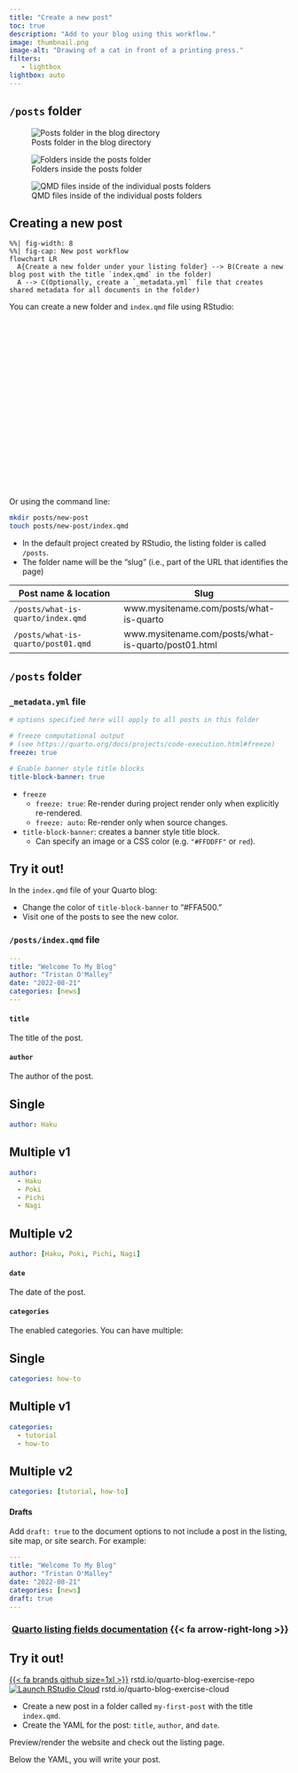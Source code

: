 ```yaml
---
title: "Create a new post"
toc: true
description: "Add to your blog using this workflow."
image: thumbnail.png
image-alt: "Drawing of a cat in front of a printing press."
filters:
   - lightbox      
lightbox: auto
---
```


## `/posts` folder

::: column-body-outset
::: {layout-ncol=3}

![Posts folder in the blog directory](images/posts-folder.png){group="posts"}

![Folders inside the posts folder](images/posts.png){group="posts"}

![QMD files inside of the individual posts folders](images/posts-documents.png){group="posts"}
:::
:::

## Creating a new post

```mermaid
%%| fig-width: 8
%%| fig-cap: New post workflow
flowchart LR
  A{Create a new folder under your listing folder} --> B(Create a new blog post with the title `index.qmd` in the folder)
  A --> C(Optionally, create a `_metadata.yml` file that creates shared metadata for all documents in the folder)
```

You can create a new folder and `index.qmd` file using RStudio:

<script src="https://fast.wistia.com/embed/medias/l2d8p64web.jsonp" async></script><script src="https://fast.wistia.com/assets/external/E-v1.js" async></script><div class="wistia_responsive_padding" style="padding:60.63% 0 0 0;position:relative;"><div class="wistia_responsive_wrapper" style="height:100%;left:0;position:absolute;top:0;width:100%;"><div class="wistia_embed wistia_async_l2d8p64web videoFoam=true" style="height:100%;position:relative;width:100%"><div class="wistia_swatch" style="height:100%;left:0;opacity:0;overflow:hidden;position:absolute;top:0;transition:opacity 200ms;width:100%;"><img src="https://fast.wistia.com/embed/medias/l2d8p64web/swatch" style="filter:blur(5px);height:100%;object-fit:contain;width:100%;" alt="" aria-hidden="true" onload="this.parentNode.style.opacity=1;" /></div></div></div></div>

Or using the command line:

``` bash
mkdir posts/new-post
touch posts/new-post/index.qmd
```

-   In the default project created by RStudio, the listing folder is called `/posts`.
-   The folder name will be the "slug" (i.e., part of the URL that identifies the page)

| Post name & location             | Slug                                                |
|----------------------------------|-----------------------------------------------------|
| `/posts/what-is-quarto/index.qmd`  | www.mysitename.com/posts/what-is-quarto             |
| `/posts/what-is-quarto/post01.qmd` | www.mysitename.com/posts/what-is-quarto/post01.html |


## `/posts` folder

### `_metadata.yml` file

``` yaml
# options specified here will apply to all posts in this folder

# freeze computational output
# (see https://quarto.org/docs/projects/code-execution.html#freeze)
freeze: true

# Enable banner style title blocks
title-block-banner: true
```

* `freeze`
  * `freeze: true`: Re-render during project render only when explicitly re-rendered.
  * `freeze: auto`: Re-render only when source changes.

* `title-block-banner`: creates a banner style title block.
  * Can specify an image or a CSS color (e.g. `"#FFDDFF"` or `red`).

:::{.callout-note}
## Try it out!
In the `index.qmd` file of your Quarto blog:

* Change the color of `title-block-banner` to "#FFA500."
* Visit one of the posts to see the new color.
:::

### `/posts/index.qmd` file

``` yaml
---
title: "Welcome To My Blog"
author: "Tristan O'Malley"
date: "2022-08-21"
categories: [news]
---
```

#### `title`

The title of the post.

#### `author`

The author of the post.

:::{.panel-tabset}
## Single
``` yaml
author: Haku
```

## Multiple v1
``` yaml
author:
  - Haku
  - Poki
  - Pichi
  - Nagi
```

## Multiple v2
``` yaml
author: [Haku, Poki, Pichi, Nagi]
```
:::

#### `date`

The date of the post.

#### `categories`

The enabled categories. You can have multiple:

:::{.panel-tabset}
## Single
``` yaml
categories: how-to
```

## Multiple v1
``` yaml
categories:
  - tutorial
  - how-to
```

## Multiple v2
``` yaml
categories: [tutorial, how-to]
```
:::

#### Drafts

Add `draft: true` to the document options to not include a post in the listing, site map, or site search. For example:

``` yaml
---
title: "Welcome To My Blog"
author: "Tristan O'Malley"
date: "2022-08-21"
categories: [news]
draft: true
---
```

<h3 align="right"><a href="https://quarto.org/docs/websites/website-listings.html#listing-fields">Quarto listing fields documentation</a> {{< fa arrow-right-long >}}</h3>

:::{.callout-note}
## Try it out!
[{{< fa brands github size=1xl >}}](https://rstd.io/quarto-blog-exercise-repo) rstd.io/quarto-blog-exercise-repo<br>
[![Launch RStudio Cloud](https://img.shields.io/badge/launch-cloud-75aadb?style=flat&logo=rstudio)](https://rstudio.cloud/project/4404816) rstd.io/quarto-blog-exercise-cloud

* Create a new post in a folder called `my-first-post` with the title `index.qmd`.
* Create the YAML for the post: `title`, `author`, and `date`.

Preview/render the website and check out the listing page.
:::

Below the YAML, you will write your post.